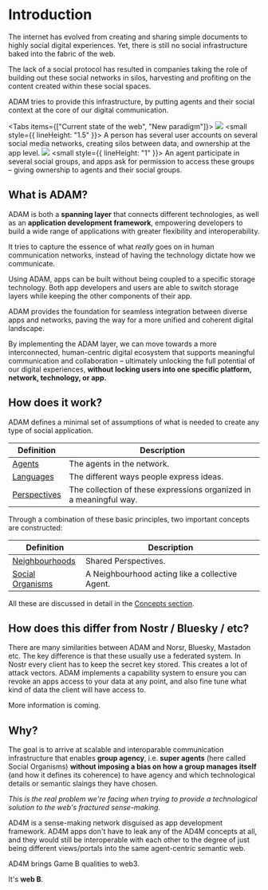
# Introduction

The internet has evolved from creating and sharing simple documents to highly social digital experiences.
Yet, there is still no social infrastructure baked into the fabric of the web.

The lack of a social protocol has resulted in companies taking the role of building out these social networks
in silos, harvesting and profiting on the content created within these social spaces.

ADAM tries to provide this infrastructure, by putting agents and their social context
at the core of our digital communication.

<Tabs items={["Current state of the web", "New paradigm"]}>
  <Tab>
    <img src="/images/web-a.png" />
    <small style={{ lineHeight: "1.5" }}>
      A person has several user accounts on several social media networks,
      creating silos between data, and ownership at the app level.
    </small>
  </Tab>
  <Tab>
    <img src="/images/web-b.png" />
    <small style={{ lineHeight: "1" }}>
      An agent participate in several social groups, and apps ask for permission
      to access these groups – giving ownership to agents and their social
      groups.
    </small>
  </Tab>
</Tabs>

## What is ADAM?

ADAM is both a **spanning layer** that connects different technologies, as well as an
**application development framework**, empowering developers to build a wide range of
applications with greater flexibility and interoperability.

It tries to capture the essence of what _really_ goes on in human communication networks,
instead of having the technology dictate how we communicate.

Using ADAM, apps can be built without being coupled to a specific storage
technology. Both app developers and users are able to switch storage
layers while keeping the other components of their app.

ADAM provides the foundation for seamless
integration between diverse apps and networks, paving the way for a
more unified and coherent digital landscape.

By implementing the ADAM layer, we can move towards a more interconnected,
human-centric digital ecosystem that supports meaningful communication and
collaboration – ultimately unlocking the full potential of our digital experiences,
**without locking users into one specific platform, network, technology, or app.**

## How does it work?

ADAM defines a minimal set of assumptions of what is needed to create any type of social application.

| Definition                             | Description                                                        |
| -------------------------------------- | ------------------------------------------------------------------ |
| [Agents](/concepts#agents)             | The agents in the network.                                         |
| [Languages](/concepts#languages)       | The different ways people express ideas.                           |
| [Perspectives](/concepts#perspectives) | The collection of these expressions organized in a meaningful way. |

Through a combination of these basic principles, two important concepts are constructed:

| Definition                              | Description                                     |
| --------------------------------------- | ----------------------------------------------- |
| [Neighbourhoods](/concepts#agents)      | Shared Perspectives.                            |
| [Social Organisms](/concepts#languages) | A Neighbourhood acting like a collective Agent. |

All these are discussed in detail in the [Concepts section](/concepts).

## How does this differ from Nostr / Bluesky / etc?

There are many similarities between ADAM and Norsr, Bluesky, Mastadon etc.
The key difference is that these usually use a federated system. In Nostr every client has to keep the secret key stored.
This creates a lot of attack vectors. ADAM implements a capability system to ensure you can revoke an apps access to your data at any point,
and also fine tune what kind of data the client will have access to.

More information is coming.

## Why?

The goal is to arrive at scalable and interoparable communication infrastructure
that enables **group agency**, i.e. **super agents** (here called Social Organisms)
**without imposing a bias on how a group manages itself**
(and how it defines its coherence) to have agency
and which technological details or semantic slaings they have chosen.

_This is the real problem we're facing when trying to provide a
technological solution to the web's fractured sense-making._

AD4M is a sense-making network disguised as app development framework.
AD4M apps don't have to leak any of the AD4M concepts at all,
and they would still be interoperable with each other to the degree
of just being different views/portals into the same agent-centric semantic web.

AD4M brings Game B qualities to web3.

It's **web B**.
